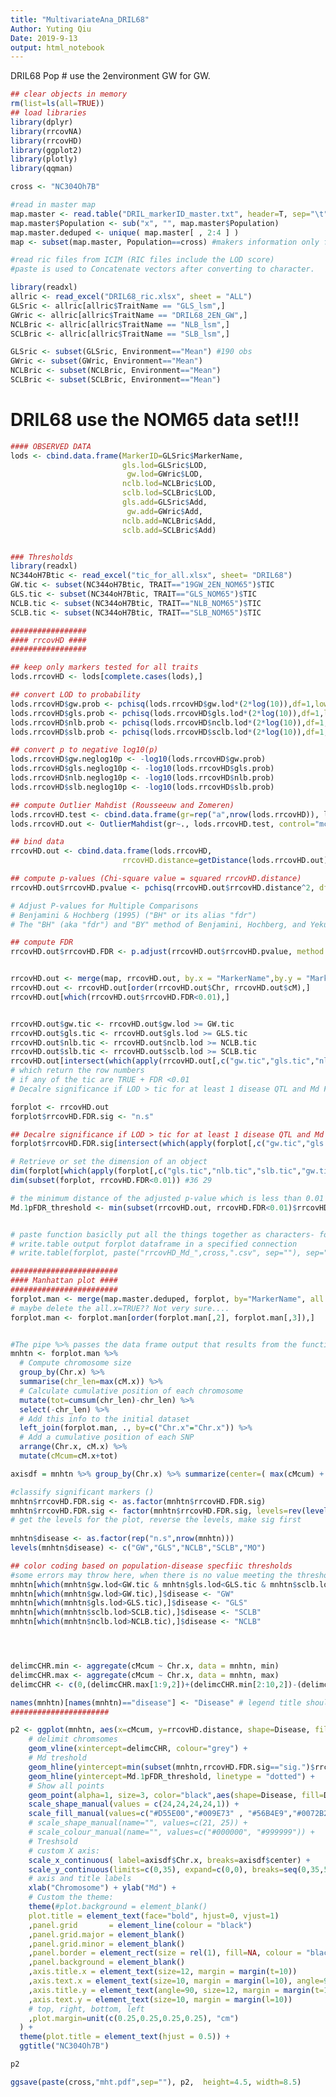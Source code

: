 ---
title: "MultivariateAna_DRIL68"
Author: Yuting Qiu
Date: 2019-9-13
output: html_notebook
---


DRIL68 Pop
# use the 2environment GW for GW.
```{r setup, include=FALSE}
## clear objects in memory
rm(list=ls(all=TRUE))
## load libraries
library(dplyr)
library(rrcovNA)
library(rrcovHD)
library(ggplot2)
library(plotly)
library(qqman)
```

```{r}
cross <- "NC304Oh7B"

#read in master map
map.master <- read.table("DRIL_markerID_master.txt", header=T, sep="\t") #markers for all populations
map.master$Population <- sub("x", "", map.master$Population)
map.master.deduped <- unique( map.master[ , 2:4 ] )
map <- subset(map.master, Population==cross) #makers information only for the population interested
```


```{r}
#read ric files from ICIM (RIC files include the LOD score)
#paste is used to Concatenate vectors after converting to character.

library(readxl)
allric <- read_excel("DRIL68_ric.xlsx", sheet = "ALL")
GLSric <- allric[allric$TraitName == "GLS_lsm",]
GWric <- allric[allric$TraitName == "DRIL68_2EN_GW",]
NCLBric <- allric[allric$TraitName == "NLB_lsm",]
SCLBric <- allric[allric$TraitName == "SLB_lsm",]

GLSric <- subset(GLSric, Environment=="Mean") #190 obs
GWric <- subset(GWric, Environment=="Mean")
NCLBric <- subset(NCLBric, Environment=="Mean")
SCLBric <- subset(SCLBric, Environment=="Mean")
```

# DRIL68 use the NOM65 data set!!!
```{r}
#### OBSERVED DATA
lods <- cbind.data.frame(MarkerID=GLSric$MarkerName,
                         gls.lod=GLSric$LOD,
                          gw.lod=GWric$LOD,
                         nclb.lod=NCLBric$LOD,
                         sclb.lod=SCLBric$LOD,
                         gls.add=GLSric$Add,
                          gw.add=GWric$Add,
                         nclb.add=NCLBric$Add,
                         sclb.add=SCLBric$Add)


### Thresholds
library(readxl)
NC344oH7Btic <- read_excel("tic_for_all.xlsx", sheet= "DRIL68")
GW.tic <- subset(NC344oH7Btic, TRAIT=="19GW_2EN_NOM65")$TIC
GLS.tic <- subset(NC344oH7Btic, TRAIT=="GLS_NOM65")$TIC
NCLB.tic <- subset(NC344oH7Btic, TRAIT=="NLB_NOM65")$TIC
SCLB.tic <- subset(NC344oH7Btic, TRAIT=="SLB_NOM65")$TIC
```


```{r}
#################
#### rrcovHD ####
#################

## keep only markers tested for all traits
lods.rrcovHD <- lods[complete.cases(lods),] 

## convert LOD to probability
lods.rrcovHD$gw.prob <- pchisq(lods.rrcovHD$gw.lod*(2*log(10)),df=1,lower.tail=FALSE)/2
lods.rrcovHD$gls.prob <- pchisq(lods.rrcovHD$gls.lod*(2*log(10)),df=1,lower.tail=FALSE)/2
lods.rrcovHD$nlb.prob <- pchisq(lods.rrcovHD$nclb.lod*(2*log(10)),df=1,lower.tail=FALSE)/2
lods.rrcovHD$slb.prob <- pchisq(lods.rrcovHD$sclb.lod*(2*log(10)),df=1,lower.tail=FALSE)/2

## convert p to negative log10(p)
lods.rrcovHD$gw.neglog10p <- -log10(lods.rrcovHD$gw.prob)
lods.rrcovHD$gls.neglog10p <- -log10(lods.rrcovHD$gls.prob)
lods.rrcovHD$nlb.neglog10p <- -log10(lods.rrcovHD$nlb.prob)
lods.rrcovHD$slb.neglog10p <- -log10(lods.rrcovHD$slb.prob)

## compute Outlier Mahdist (Rousseeuw and Zomeren)
lods.rrcovHD.test <- cbind.data.frame(gr=rep("a",nrow(lods.rrcovHD)), lods.rrcovHD[,14:17]) #based on the negative log10 values
lods.rrcovHD.out <- OutlierMahdist(gr~., lods.rrcovHD.test, control="mcd")

## bind data
rrcovHD.out <- cbind.data.frame(lods.rrcovHD,
                         rrcovHD.distance=getDistance(lods.rrcovHD.out))

## compute p-values (Chi-square value = squared rrcovHD.distance)
rrcovHD.out$rrcovHD.pvalue <- pchisq(rrcovHD.out$rrcovHD.distance^2, df=3, lower.tail=F)

# Adjust P-values for Multiple Comparisons
# Benjamini & Hochberg (1995) ("BH" or its alias "fdr")
# The "BH" (aka "fdr") and "BY" method of Benjamini, Hochberg, and Yekutieli control the false discovery rate, the expected proportion of false discoveries amongst the rejected hypotheses.

## compute FDR 
rrcovHD.out$rrcovHD.FDR <- p.adjust(rrcovHD.out$rrcovHD.pvalue, method = "BH")


rrcovHD.out <- merge(map, rrcovHD.out, by.x = "MarkerName",by.y = "MarkerID") #189 obs
rrcovHD.out <- rrcovHD.out[order(rrcovHD.out$Chr, rrcovHD.out$cM),]
rrcovHD.out[which(rrcovHD.out$rrcovHD.FDR<0.01),]


rrcovHD.out$gw.tic <- rrcovHD.out$gw.lod >= GW.tic
rrcovHD.out$gls.tic <- rrcovHD.out$gls.lod >= GLS.tic
rrcovHD.out$nlb.tic <- rrcovHD.out$nclb.lod >= NCLB.tic
rrcovHD.out$slb.tic <- rrcovHD.out$sclb.lod >= SCLB.tic
rrcovHD.out[intersect(which(apply(rrcovHD.out[,c("gw.tic","gls.tic","nlb.tic","slb.tic")]==TRUE,1,any)), which(rrcovHD.out$rrcovHD.FDR<0.01)),]
# which return the row numbers
# if any of the tic are TRUE + FDR <0.01 
# Decalre significance if LOD > tic for at least 1 disease QTL and Md FDR of 1%

```

```{r}
forplot <- rrcovHD.out
forplot$rrcovHD.FDR.sig <- "n.s"

## Decalre significance if LOD > tic for at least 1 disease QTL and Md FDR of 1%
forplot$rrcovHD.FDR.sig[intersect(which(apply(forplot[,c("gw.tic","gls.tic","nlb.tic","slb.tic")]==TRUE,1,any)), which(forplot$rrcovHD.FDR<0.01))] <- "sig."

# Retrieve or set the dimension of an object
dim(forplot[which(apply(forplot[,c("gls.tic","nlb.tic","slb.tic","gw.tic")]==TRUE,1,any)),]) #17 29
dim(subset(forplot, rrcovHD.FDR<0.01)) #36 29

# the minimum distance of the adjusted p-value which is less than 0.01
Md.1pFDR_threshold <- min(subset(rrcovHD.out, rrcovHD.FDR<0.01)$rrcovHD.distance) #[1] 4.082515


# paste function basiclly put all the things together as characters- for the putput file name in this example
# write.table output forplot dataframe in a specified connection
# write.table(forplot, paste("rrcovHD_Md_",cross,".csv", sep=""), sep=",", col.names=TRUE, row.names=FALSE)
```


```{r}
########################
#### Manhattan plot ####
########################
forplot.man <- merge(map.master.deduped, forplot, by="MarkerName", all.x=TRUE)
# maybe delete the all.x=TRUE?? Not very sure....
forplot.man <- forplot.man[order(forplot.man[,2], forplot.man[,3]),]


#The pipe %>% passes the data frame output that results from the function right before the pipe to input it as the first argument of the function right after the pipe.
mnhtn <- forplot.man %>% 
  # Compute chromosome size
  group_by(Chr.x) %>% 
  summarise(chr_len=max(cM.x)) %>% 
  # Calculate cumulative position of each chromosome
  mutate(tot=cumsum(chr_len)-chr_len) %>%
  select(-chr_len) %>%
  # Add this info to the initial dataset
  left_join(forplot.man, ., by=c("Chr.x"="Chr.x")) %>%
  # Add a cumulative position of each SNP
  arrange(Chr.x, cM.x) %>%
  mutate(cMcum=cM.x+tot)

axisdf = mnhtn %>% group_by(Chr.x) %>% summarize(center=( max(cMcum) + min(cMcum) ) / 2 )

#classify significant markers ()
mnhtn$rrcovHD.FDR.sig <- as.factor(mnhtn$rrcovHD.FDR.sig)
mnhtn$rrcovHD.FDR.sig <- factor(mnhtn$rrcovHD.FDR.sig, levels=rev(levels(mnhtn$rrcovHD.FDR.sig)))
# get the levels for the plot, reverse the levels, make sig first
  
mnhtn$disease <- as.factor(rep("n.s",nrow(mnhtn)))
levels(mnhtn$disease) <- c("GW","GLS","NCLB","SCLB","MO")

## color coding based on population-disease specfiic thresholds
#some errors may throw here, when there is no value meeting the threshold - can be ignored
mnhtn[which(mnhtn$gw.lod<GW.tic & mnhtn$gls.lod<GLS.tic & mnhtn$sclb.lod<SCLB.tic & mnhtn$nclb.lod<NCLB.tic),]$disease <- "MO"
mnhtn[which(mnhtn$gw.lod>GW.tic),]$disease <- "GW"
mnhtn[which(mnhtn$gls.lod>GLS.tic),]$disease <- "GLS"
mnhtn[which(mnhtn$sclb.lod>SCLB.tic),]$disease <- "SCLB"
mnhtn[which(mnhtn$nclb.lod>NCLB.tic),]$disease <- "NCLB"




delimcCHR.min <- aggregate(cMcum ~ Chr.x, data = mnhtn, min)
delimcCHR.max <- aggregate(cMcum ~ Chr.x, data = mnhtn, max)
delimcCHR <- c(0,(delimcCHR.max[1:9,2])+(delimcCHR.min[2:10,2])-(delimcCHR.max[1:9,2]))

names(mnhtn)[names(mnhtn)=="disease"] <- "Disease" # legend title should be Disease
######################

p2 <- ggplot(mnhtn, aes(x=cMcum, y=rrcovHD.distance, shape=Disease, fill=Disease)) +
    # delimit chromsomes 
    geom_vline(xintercept=delimcCHR, colour="grey") +
    # Md treshold
    geom_hline(yintercept=min(subset(mnhtn,rrcovHD.FDR.sig=="sig.")$rrcovHD.distance), linetype = "dashed") +
    geom_hline(yintercept=Md.1pFDR_threshold, linetype = "dotted") +
    # Show all points
    geom_point(alpha=1, size=3, color="black",aes(shape=Disease, fill=Disease)) +
    scale_shape_manual(values = c(24,24,24,24,1)) +
    scale_fill_manual(values=c("#D55E00","#009E73" , "#56B4E9","#0072B2",'gray97')) +
    # scale_shape_manual(name="", values=c(21, 25)) +
    # scale_colour_manual(name="", values=c("#000000", "#999999")) +
    # Treshsold
    # custom X axis:
    scale_x_continuous( label=axisdf$Chr.x, breaks=axisdf$center) +
    scale_y_continuous(limits=c(0,35), expand=c(0,0), breaks=seq(0,35,5)) +     # remove space between plot area and x axis
    # axis and title labels
    xlab("Chromosome") + ylab("Md") +
    # Custom the theme:
    theme(#plot.background = element_blank()
    plot.title = element_text(face="bold", hjust=0, vjust=1)
    ,panel.grid       = element_line(colour = "black")
    ,panel.grid.major = element_blank()
    ,panel.grid.minor = element_blank()
    ,panel.border = element_rect(size = rel(1), fill=NA, colour = "black")
    ,panel.background = element_blank()
    ,axis.title.x = element_text(size=12, margin = margin(t=10))
    ,axis.text.x = element_text(size=10, margin = margin(l=10), angle=90, vjust=0.5, hjust=0.5)
    ,axis.title.y = element_text(angle=90, size=12, margin = margin(t=10))
    ,axis.text.y = element_text(size=10, margin = margin(l=10))
    # top, right, bottom, left
    ,plot.margin=unit(c(0.25,0.25,0.25,0.25), "cm")
  ) +
  theme(plot.title = element_text(hjust = 0.5)) +
  ggtitle("NC304Oh7B")

p2

ggsave(paste(cross,"mht.pdf",sep=""), p2,  height=4.5, width=8.5)


```